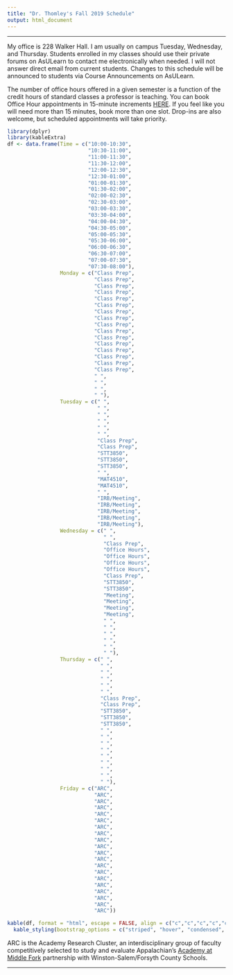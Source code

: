 ```yaml
---
title: "Dr. Thomley's Fall 2019 Schedule"
output: html_document
---
```


<hr>

My office is 228 Walker Hall. I am usually on campus Tuesday, Wednesday, and Thursday. Students enrolled in my classes should use their private forums on AsULearn to contact me electronically when needed. I will not answer direct email from current students. Changes to this schedule will be announced to students via Course Announcements on AsULearn.

The number of office hours offered in a given semester is a function of the credit hours of standard classes a professor is teaching. You can book Office Hour appointments in 15-minute increments [HERE](https://calendar.google.com/calendar/selfsched?sstoken=UU0zQUk4blgtNW44fGRlZmF1bHR8Y2EyZDZmYTMxNmZjMWEwMjdiMzE0ZjQ1MmEwNDFjMmE). If you feel like you will need more than 15 minutes, book more than one slot. Drop-ins are also welcome, but scheduled appointments will take priority.

```r
library(dplyr)
library(kableExtra)
df <- data.frame(Time = c("10:00-10:30",
                          "10:30-11:00",
                          "11:00-11:30",                          
                          "11:30-12:00",                          
                          "12:00-12:30",                          
                          "12:30-01:00",                          
                          "01:00-01:30",                          
                          "01:30-02:00",                          
                          "02:00-02:30",                          
                          "02:30-03:00",                          
                          "03:00-03:30",                          
                          "03:30-04:00",                          
                          "04:00-04:30",                          
                          "04:30-05:00",                          
                          "05:00-05:30",
                          "05:30-06:00",
                          "06:00-06:30",
                          "06:30-07:00",
                          "07:00-07:30",
                          "07:30-08:00"),
                 Monday = c("Class Prep",
                            "Class Prep",
                            "Class Prep",                          
                            "Class Prep",                          
                            "Class Prep",                          
                            "Class Prep",                          
                            "Class Prep",                          
                            "Class Prep",                          
                            "Class Prep",                          
                            "Class Prep",                          
                            "Class Prep",                          
                            "Class Prep",                          
                            "Class Prep",                          
                            "Class Prep",                          
                            "Class Prep",
                            "Class Prep",
                            " ",
                            " ",
                            " ",
                            " "), 
                 Tuesday = c(" ",
                             " ",
                             " ",                          
                             " ",                          
                             " ",                          
                             " ",                          
                             "Class Prep",                          
                             "Class Prep",                          
                             "STT3850",                          
                             "STT3850",                          
                             "STT3850",                          
                             " ",                          
                             "MAT4510",                          
                             "MAT4510",                          
                             " ",
                             "IRB/Meeting",
                             "IRB/Meeting",
                             "IRB/Meeting",
                             "IRB/Meeting",
                             "IRB/Meeting"),  
                 Wednesday = c(" ",
                               " ",
                               "Class Prep",                          
                               "Office Hours",                          
                               "Office Hours",                          
                               "Office Hours",                          
                               "Office Hours",                          
                               "Class Prep",                          
                               "STT3850",                          
                               "STT3850",                          
                               "Meeting",                          
                               "Meeting",                          
                               "Meeting",                          
                               "Meeting",                          
                               " ",
                               " ",
                               " ",
                               " ",
                               " ",
                               " "),
                 Thursday = c(" ",
                              " ",
                              " ",                          
                              " ",                          
                              " ",                          
                              " ",                          
                              "Class Prep",                          
                              "Class Prep",                          
                              "STT3850",                          
                              "STT3850",                          
                              "STT3850",                          
                              " ",                          
                              " ",                          
                              " ",                          
                              " ",
                              " ",
                              " ",
                              " ",
                              " ",
                              " "),  
                 Friday = c("ARC",
                            "ARC",
                            "ARC",
                            "ARC",
                            "ARC",
                            "ARC",
                            "ARC",                         
                            "ARC",
                            "ARC",
                            "ARC",
                            "ARC",                          
                            "ARC",
                            "ARC",
                            "ARC",
                            "ARC",
                            "ARC",
                            "ARC",
                            "ARC",
                            "ARC",
                            "ARC"))

kable(df, format = "html", escape = FALSE, align = c("c","c","c","c","c","c")) %>%
  kable_styling(bootstrap_options = c("striped", "hover", "condensed", "responsive"))
```

ARC is the Academy Research Cluster, an interdisciplinary group of faculty competitively selected to study and evaluate Appalachian's [Academy at Middle Fork](https://middlefork.appstate.edu/) partnership with Winston-Salem/Forsyth County Schools.

<hr>